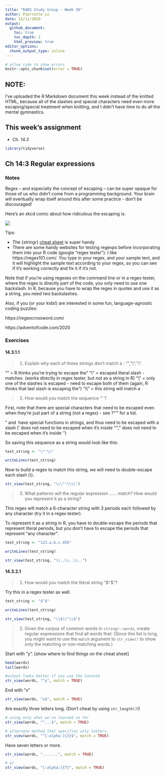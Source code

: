 ```yaml
---
title: "R4DS Study Group - Week 36"
author: Pierrette Lo
date: 12/11/2020
output: 
  github_document:
    toc: true
    toc_depth: 2
    html_preview: true
editor_options: 
  chunk_output_type: inline
---
```


```r
# allow code to show errors
knitr::opts_chunk$set(error = TRUE)
```

## NOTE:

I've uploaded the R Markdown document this week instead of the knitted HTML, because all of the slashes and special characters need even more escaping/special treatment when knitting, and I didn't have time to do all the mental gymnastics.

## This week's assignment

* Ch. 14.3

```r
library(tidyverse)
```

## Ch 14:3 Regular expressions

### Notes

Regex -- and especially the concept of escaping -- can be super opaque for those of us who didn't come from a programming background. Your brain will eventually wrap itself around this after some practice - don't be discouraged!

Here's an xkcd comic about how ridiculous the escaping is:

![](https://imgs.xkcd.com/comics/backslashes.png)

Tips:

* The {stringr} [cheat sheet](https://github.com/rstudio/cheatsheets/raw/master/strings.pdf) is super handy
* There are some handy websites for testing regexps before incorporating them into your R code (google "regex tester"). I like https://regex101.com/. You type in your regex, and your sample text, and it will highlight the sample text according to your regex, so you can see if it's working correctly and fix it if it's not. 

Note that if you're using regexes on the command line or in a regex tester, where the regex is directly part of the code, you only need to use one backslash. In R, because you have to wrap the regex in quotes and use it as a string, you need two backslashes.

Also, if you (or your kids!) are interested in some fun, language-agnostic coding puzzles:

https://regexcrossword.com/

https://adventofcode.com/2020

### Exercises

#### 14.3.1.1

>1. Explain why each of these strings don’t match a \: "\", "\\", "\\\".

"\" = R thinks you're trying to escape the "
"\\" = escaped literal slash - matches \ (works directly in regex tester, but not as a string in R)
"\\\" = only one of the slashes is escaped - need to escape both of them (again, R thinks that last slash is escaping the ")
"\\\\" = this string will match a \

>2. How would you match the sequence "'\ ?

First, note that there are special characters that need to be escaped even when they're just part of a string (not a regex) - see ?"'" for a list.

" and \ have special functions in strings, and thus need to be escaped with a slash (' does not need to be escaped when it's inside ""; " does not need to be escaped when it's inside '')

So saving this sequence as a string would look like this:

```r
test_string <- "\"'\\"

writeLines(test_string)
```

Now to build a regex to match this string, we will need to double-escape each slash (\\).   

```r
str_view(test_string, "\\\"'\\\\")
```

>3. What patterns will the regular expression \..\..\.. match? How would you represent it as a string?

This regex will match a 6-character string with 3 periods each followed by any character (try it in a regex tester).

To represent it as a string in R, you have to double-escape the periods that represent literal periods, but you don't have to escape the periods that represent "any character".

```r
test_string <- "123.a.b.c.456"

writeLines(test_string)

str_view(test_string, "\\..\\..\\..")
```


#### 14.3.2.1

>1. How would you match the literal string "$^$"?

Try this in a regex tester as well.

```r
test_string <- "$^$"

writeLines(test_string)

str_view(test_string, "\\$\\^\\$")
```

>2. Given the corpus of common words in `stringr::words`, create regular expressions that find all words that: (Since this list is long, you might want to use the `match` argument to `str_view()` to show only the matching or non-matching words.)

Start with “y”. [show where to find things on the cheat sheet]

```r
head(words)
tail(words)

#output looks better if you use the Console
str_view(words, "^y", match = TRUE)
```

End with “x”

```r
str_view(words, "x$", match = TRUE)
```

Are exactly three letters long. (Don’t cheat by using `str_length()`!)

```r
# using only what we've learned so far
str_view(words, "^...$", match = TRUE)

# alternate method that specifies only letters
str_view(words, "^[:alpha:]{3}$", match = TRUE)
```

Have seven letters or more.

```r
str_view(words, ".......", match = TRUE)

# or
str_view(words, "[:alpha:]{7}", match = TRUE)
```


